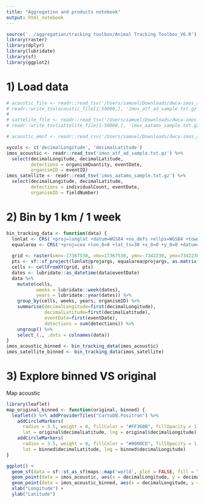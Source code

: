 ```yaml
---
title: "Aggregation and products notebook"
output: html_notebook
---
```



```r
source('../aggregation/tracking toolbox/Animal Tracking Toolbox_V6.R')
library(raster)
library(dplyr)
library(lubridate)
library(sf)
library(ggplot2)
```

# 1) Load data

```r
# acoustic_file <- readr::read_tsv('/Users/samuel/Downloads/dwca-imos_atf_ad-v1.2/occurrence.txt')
# readr::write_tsv(acoustic_file[1:50000,], 'imos_atf_ad_sample.txt.gz')
# 
# sattelite_file <- readr::read_tsv('/Users/samuel/Downloads/dwca-imos_aatams-v1.3/occurrence.txt')
# readr::write_tsv(sattelite_file[1:50000,], 'imos_aatams_sample.txt.gz')

# acoustic_emof <- readr::read_csv('/Users/samuel/Downloads/dwca-imos_atf_ad-v1.2/extendedmeasurementorfact.txt')
```

```r
xycols <- c('decimalLongitude', 'decimalLatitude')
imos_acoustic <- readr::read_tsv('imos_atf_ad_sample.txt.gz') %>% 
  select(decimalLongitude, decimalLatitude, 
         detections = organismQuantity, eventDate,
         organismID = eventID)
imos_satellite <- readr::read_tsv('imos_aatams_sample.txt.gz') %>%
  select(decimalLongitude, decimalLatitude,
         detections = individualCount, eventDate,
         organismID = fieldNumber)
```


# 2) Bin by 1 km / 1 week

```r
bin_tracking_data <- function(data) {
  lonlat <- CRS('+proj=longlat +datum=WGS84 +no_defs +ellps=WGS84 +towgs84=0,0,0')
  equalarea <- CRS('+proj=cea +lon_0=0 +lat_ts=30 +x_0=0 +y_0=0 +datum=WGS84 +units=m +no_defs +ellps=WGS84 +towgs84=0,0,0')
  
  grid <- raster(xmn=-17367530, xmx=17367530, ymn=-7342230, ymx=7342230, crs=equalarea, resolution=1000)
  pts <- sf::sf_project(lonlat@projargs, equalarea@projargs, as.matrix(data[,xycols]))
  cells <- cellFromXY(grid, pts)
  dates <- lubridate::as_datetime(data$eventDate)
  data %>% 
    mutate(cells, 
           weeks = lubridate::week(dates),
           years = lubridate::year(dates)) %>%
    group_by(cells, weeks, years, organismID) %>%
    summarise(decimalLongitude=first(decimalLongitude),
              decimalLatitude=first(decimalLatitude),
              eventDate=first(eventDate),
              detections = sum(detections)) %>% 
    ungroup() %>%
    select_(., .dots = colnames(data))
}
imos_acoustic_binned <- bin_tracking_data(imos_acoustic)
imos_satellite_binned <- bin_tracking_data(imos_satellite)
```

# 3) Explore binned VS original

Map acoustic

```r
library(leaflet)
map_original_binned <- function(original, binned) {
  leaflet() %>% addProviderTiles("CartoDB.Positron") %>%
    addCircleMarkers(
      radius = 3.5, weight = 0, fillColor = "#FF368B", fillOpacity = 1,
      lat = original$decimalLatitude, lng = original$decimalLongitude) %>%
    addCircleMarkers(
      radius = 3.5, weight = 0, fillColor = "#0000CD", fillOpacity = 1,
      lat = binned$decimalLatitude, lng = binned$decimalLongitude)
}

ggplot() +
  geom_sf(data = sf::st_as_sf(maps::map('world', plot = FALSE, fill = TRUE)), colour="gray80", fill="gray80") +
  geom_point(data = imos_acoustic, aes(x = decimalLongitude, y = decimalLatitude), size = 1, stroke = 0.5, alpha = 0.3, colour = "#FF368B") +
  geom_point(data = imos_acoustic_binned, aes(x = decimalLongitude, y = decimalLatitude), size = 1, stroke = 0.5, alpha = 0.3, colour = "#0000CD") +
  xlab("Longitude") +
  ylab("Latitude")



```

